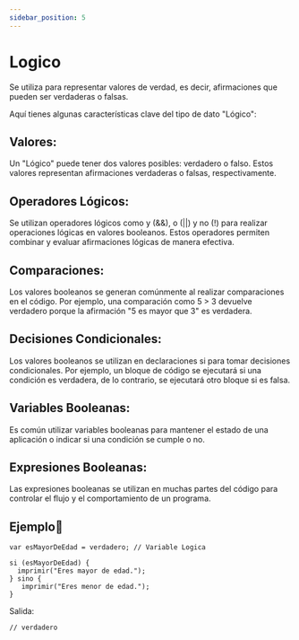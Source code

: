 ```yaml
---
sidebar_position: 5
---
```


# Logico
Se utiliza para representar valores de verdad, es decir, afirmaciones que pueden ser verdaderas o falsas.

Aquí tienes algunas características clave del tipo de dato "Lógico":

## Valores: 
Un "Lógico" puede tener dos valores posibles: verdadero  o falso. Estos valores representan afirmaciones verdaderas o falsas, respectivamente.

## Operadores Lógicos: 
Se utilizan operadores lógicos como y (&&), o (||) y no (!) para realizar operaciones lógicas en valores booleanos. Estos operadores permiten combinar y evaluar afirmaciones lógicas de manera efectiva.

## Comparaciones: 
Los valores booleanos se generan comúnmente al realizar comparaciones en el código. Por ejemplo, una comparación como 5 > 3 devuelve verdadero porque la afirmación "5 es mayor que 3" es verdadera.

## Decisiones Condicionales: 
Los valores booleanos se utilizan en declaraciones si para tomar decisiones condicionales. Por ejemplo, un bloque de código se ejecutará si una condición es verdadera, de lo contrario, se ejecutará otro bloque si es falsa.

## Variables Booleanas: 
Es común utilizar variables booleanas para mantener el estado de una aplicación o indicar si una condición se cumple o no.

## Expresiones Booleanas: 
Las expresiones booleanas se utilizan en muchas partes del código para controlar el flujo y el comportamiento de un programa.

## Ejemplo📝

```dummy
var esMayorDeEdad = verdadero; // Variable Logica

si (esMayorDeEdad) {
  imprimir("Eres mayor de edad.");
} sino {
   imprimir("Eres menor de edad.");
}
```
Salida:

```dummy
// verdadero
```